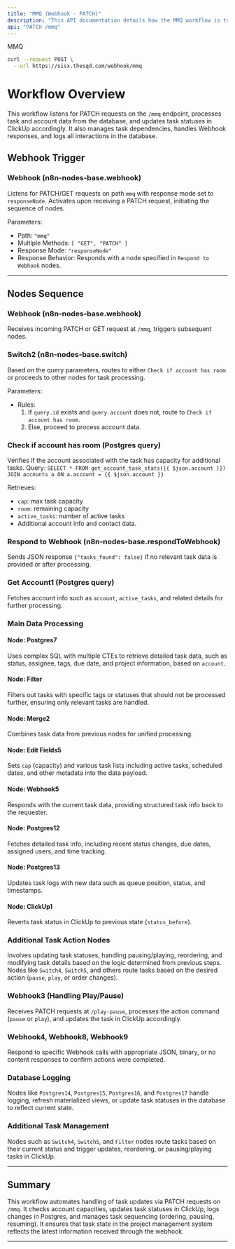 ```yaml
---
title: "MMQ (Webhook - PATCH)"
description: "This API documentation details how the MMQ workflow is triggered via a Webhook with PATCH method, and describes the sequence of nodes handling the request, interacting with Postgres databases, and updating tasks in ClickUp based on the received data."
api: "PATCH /mmq"
---
```


<Card title="Link card" icon="link" href="https://sisx.thesqd.com/workflow/E10tRBL43E5QZ3we" arrow="true" cta="Click here">
  MMQ
</Card>

<RequestExample>

```bash Request
curl --request POST \
  --url https://sisx.thesqd.com/webhook/mmq
```

</RequestExample>

# Workflow Overview
This workflow listens for PATCH requests on the `/mmq` endpoint, processes task and account data from the database, and updates task statuses in ClickUp accordingly. It also manages task dependencies, handles Webhook responses, and logs all interactions in the database.

## Webhook Trigger
### Webhook (n8n-nodes-base.webhook)
Listens for PATCH/GET requests on path `mmq` with response mode set to `responseNode`. Activates upon receiving a PATCH request, initiating the sequence of nodes.

Parameters:
- Path: `"mmq"`  
- Multiple Methods: `[ "GET", "PATCH" ]`  
- Response Mode: `"responseNode"`  
- Response Behavior: Responds with a node specified in `Respond to Webhook` nodes.

---

## Nodes Sequence

### Webhook (n8n-nodes-base.webhook)
Receives incoming PATCH or GET request at `/mmq`, triggers subsequent nodes.

### Switch2 (n8n-nodes-base.switch)
Based on the query parameters, routes to either `Check if account has room` or proceeds to other nodes for task processing.

Parameters:
- Rules:
  1. If `query.id` exists and `query.account` does not, route to `Check if account has room`.
  2. Else, proceed to process account data.

### Check if account has room (Postgres query)
Verifies if the account associated with the task has capacity for additional tasks.
Query:
`SELECT * FROM get_account_task_stats({{ $json.account }}) JOIN accounts a ON a.account = {{ $json.account }}`

Retrieves:
- `cap`: max task capacity
- `room`: remaining capacity
- `active_tasks`: number of active tasks
- Additional account info and contact data.

### Respond to Webhook (n8n-nodes-base.respondToWebhook)
Sends JSON response `{"tasks_found": false}` if no relevant task data is provided or after processing.

### Get Account1 (Postgres query)
Fetches account info such as `account`, `active_tasks`, and related details for further processing.

### Main Data Processing

#### Node: Postgres7
Uses complex SQL with multiple CTEs to retrieve detailed task data, such as status, assignee, tags, due date, and project information, based on `account`.

#### Node: Filter
Filters out tasks with specific tags or statuses that should not be processed further, ensuring only relevant tasks are handled.

#### Node: Merge2
Combines task data from previous nodes for unified processing.

#### Node: Edit Fields5
Sets `cap` (capacity) and various task lists including active tasks, scheduled dates, and other metadata into the data payload.

#### Node: Webhook5
Responds with the current task data, providing structured task info back to the requester.

#### Node: Postgres12
Fetches detailed task info, including recent status changes, due dates, assigned users, and time tracking.

#### Node: Postgres13
Updates task logs with new data such as queue position, status, and timestamps.

#### Node: ClickUp1
Reverts task status in ClickUp to previous state (`status_before`).

### Additional Task Action Nodes
Involves updating task statuses, handling pausing/playing, reordering, and modifying task details based on the logic determined from previous steps. Nodes like `Switch4`, `Switch5`, and others route tasks based on the desired action (`pause`, `play`, or order changes).

### Webhook3 (Handling Play/Pause)
Receives PATCH requests at `/play-pause`, processes the action command (`pause` or `play`), and updates the task in ClickUp accordingly.

### Webhook4, Webhook8, Webhook9
Respond to specific Webhook calls with appropriate JSON, binary, or no content responses to confirm actions were completed.

### Database Logging
Nodes like `Postgres14`, `Postgres15`, `Postgres16`, and `Postgres17` handle logging, refresh materialized views, or update task statuses in the database to reflect current state.

### Additional Task Management
Nodes such as `Switch4`, `Switch5`, and `Filter` nodes route tasks based on their current status and trigger updates, reordering, or pausing/playing tasks in ClickUp.

---

## Summary
This workflow automates handling of task updates via PATCH requests on `/mmq`. It checks account capacities, updates task statuses in ClickUp, logs changes in Postgres, and manages task sequencing (ordering, pausing, resuming). It ensures that task state in the project management system reflects the latest information received through the webhook.

---